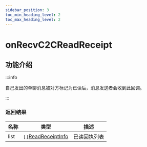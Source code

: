 ```yaml
---
sidebar_position: 3
toc_min_heading_level: 2
toc_max_heading_level: 2
---
```


# onRecvC2CReadReceipt

## 功能介绍

:::info

自己发出的单聊消息被对方标记为已读后，消息发送者会收到此回调。

:::

### 返回结果

| 名称 | 类型                                                             | 描述     |
| ---- | ---------------------------------------------------------------- | -------- |
| list | `[]`[ReadReceiptInfo](docs/sdks/class/message/receiptInfo.mdx) | 已读回执列表 |

